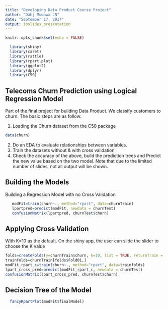 ---
title: "Developing Data Product Course Project"
author: "Dahj Muwawa JN"
date: "September 17, 2017"
output: ioslides_presentation
---

```{r setup, include=FALSE}
knitr::opts_chunk$set(echo = FALSE)
```
```{r loadinglib, include=FALSE}
  library(shiny)
  library(caret)
  library(rattle)
  library(rpart.plot)
  library(ggplot2)
  library(dplyr)
  library(C50)
```
## Telecoms Churn Prediction using Logical Regression Model
Part of the final project for building Data Product. We classify customers to churn. 
The basic steps are as follow:

1. Loading the Churn dataset from the C50 package
```{r loadind data, comment="", echo=TRUE}
data(churn)
```
2. Do an EDA to evaluate relationships between variables.
3. Train the datasets without & with cross validation
4. Check the accuracy of the above, build the prediction trees and Predict the new value based on the two model. 
Note that due to the limited number of slides, not all output will be shown. 

## Building the Models
Building a Regression Model with no Cross Validation

```{r regression, comment="", echo=TRUE}
   modFit=train(churn~., method="rpart", data=churnTrain)
   lpartpred=predict(modFit, newdata = churnTest)
   confusionMatrix(lpartpred, churnTest$churn)
```
## Applying Cross Validation
With K=10 as the default. On the shiny app, the user can slide the slider 
to choose the K value

```{r cross-validation, comment="", echo=TRUE}
folds=createFolds(y=churnTrain$churn, k=10, list = TRUE, returnTrain = FALSE)
trainfolds=churnTrain[folds$Fold01,]
modFit_rpart_c=train(churn~., method="rpart", data=trainfolds)
lpart_cross_pred=predict(modFit_rpart_c, newdata = churnTest)
confusionMatrix(lpart_cross_pred, churnTest$churn)
```
## Decision Tree of the Model
```{r decision, comment="", echo=TRUE}
  fancyRpartPlot(modFit$finalModel)
```